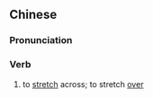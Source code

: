 {{also|横跨}}
==Chinese==
{{zh-forms|s=横跨}}

===Pronunciation===
{{zh-pron
|m=héngkuà
|c=waang4 kwaa1
|cat=v
}}

===Verb===
{{zh-verb}}

# to [[stretch]] across; to stretch [[over]]